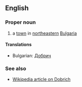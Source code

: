 ==English==

===Proper noun===

# a [[town]] in [[northeastern]] [[Bulgaria]]

====Translations====

*Bulgarian: [[Добрич]]

===See also===

*[[en:Dobrich|Wikipedia article on Dobrich]]